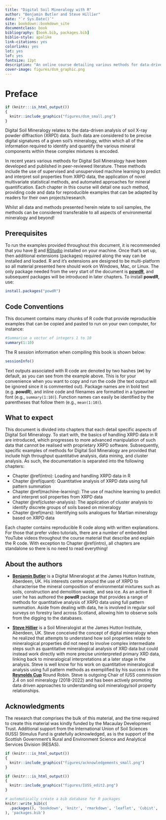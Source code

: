 ```yaml
--- 
title: "Digital Soil Mineralogy with R"
author: "Benjamin Butler and Steve Hillier"
date: "`r Sys.Date()`"
site: bookdown::bookdown_site
documentclass: book
bibliography: [book.bib, packages.bib]
biblio-style: apalike
link-citations: yes
colorlinks: yes
lot: yes
lof: yes
fontsize: 12pt
description: "An online course detailing various methods for data-driven analysis of X-ray powder diffraction using R"
cover-image: figures/dsm_graphic.png
---
```


# Preface {-}

```r
if (knitr:::is_html_output())
{
  knitr::include_graphics("figures/dsm_small.png")
}
```

Digital Soil Mineralogy relates to the data-driven analysis of soil X-ray powder diffraction (XRPD) data. Such data are considered to be precise digital signatures of a given soil's mineralogy, within which all of the information required to identify and quantify the various mineral components within these complex mixtures is encoded.

In recent years various methods for Digital Soil Mineralogy have been developed and published in peer-reviewed literature. These methods include the use of supervised and unsupervised machine learning to predict and interpret soil properties from XRPD data, the application of novel multivariate statistical methods, and automated approaches for mineral quantification. Each chapter in this course will detail one such method, providing code and data for reproducible examples that can be adapted by readers for their own projects/research.

Whilst all data and methods presented herein relate to soil samples, the methods can be considered transferable to all aspects of environmental mineralogy and beyond!

## Prerequisites {-}
To run the examples provided throughout this document, it is recommended that you have [R](https://www.r-project.org/) and [RStudio](https://www.rstudio.com/products/rstudio/) installed on your machine. Once that's set up, then additional extensions (packages) required along the way can be installed and loaded. R and it's extensions are designed to be multi-platform so all material presented here should work on Windows, Mac, or Linux. The only package needed from the very start of the document is [**powdR**](https://cran.r-project.org/web/packages/powdR/index.html), and subsequent packages will be introduced in later chapters. To install **powdR**, use:

```r
install.packages("powdR")
```

## Code Conventions {-}
This document contains many chunks of R code that provide reproducible examples that can be copied and pasted to run on your own computer, for instance:

```r
#Summarise a vector of integers 1 to 10
summary(1:10)
```

The R session information when compiling this book is shown below:

```r
sessionInfo()
```

Text outputs associated with R code are denoted by two hashes (`##`) by default, as you can see from the example above. This is for your convenience when you want to copy and run the code (the text output will be ignored since it is commented out). Package names are in bold text (e.g. **powdR**), and inline code and filenames are formatted in a typewriter font (e.g., `summary(1:10)`). Function names can easily be identified by the parentheses that follow them (e.g., `mean(1:10)`).


## What to expect {-}
This document is divided into chapters that each detail specific aspects of Digital Soil Mineralogy. To start with, the basics of handling XRPD data in R are introduced, which progresses to more advanced manipulation of such data that cannot be realised with proprietary XRPD software. Subsequently, specific examples of methods for Digital Soil Mineralogy are provided that include high throughput quantitative analysis, data mining, and cluster analysis. As such, the documentation is separated into the following chapters:

* Chapter \@ref(intro): Loading and handling XRPD data in R
* Chapter \@ref(quant): Quantitative analysis of XRPD data using full pattern summation
* Chapter \@ref(machine-learning): The use of machine learning to predict and interpret soil properties from XRPD data
* Chapter \@ref(cluster-analysis): The application of cluster analysis to identify discrete groups of soils based on mineralogy
* Chapter \@ref(mars): Identifying soils analogues for Martian mineralogy based on XRPD data

Each chapter contains reproducible R code along with written explanations. For those that prefer video tutorials, there are a number of embedded YouTube videos throughout the course material that describe and explain the R code. With exception to Chapter \@ref(intro), all chapters are standalone so there is no need to read everything!

## About the authors {-}
* [**Benjamin Butler**](https://www.hutton.ac.uk/staff/benjamin-butler) is a Digital Mineralogist at the James Hutton Institute, Aberdeen, UK. His interests centre around the use of XRPD to characterise the mineral composition of environmental mixtures such as soils, construction and demolition waste, and sea ice. As an active R user he has authored the **powdR** package that provides a range of methods for quantitative analysis of XRPD data using full pattern summation. Aside from dealing with data, he is involved in regular soil surveys on forestry land across Scotland, allowing him to observe soils from the digging to the databases.

* [**Steve Hillier**](https://www.hutton.ac.uk/staff/steve-hillier) is a Soil Mineralogist at the James Hutton Institute, Aberdeen, UK.  Steve conceived the concept of digital mineralogy when he realized that attempts to understand how soil properties relate to mineralogical properties did not need to involve complex intermediate steps such as quantitative mineralogical analysis of XRD data but could instead work directly with more precise uninterpreted primary XRD data, linking back to mineralogical interpretations at a later stage in the analysis.  Steve is well know for his work on quantitative mineralogical analysis using full pattern methods as exemplified by his success in the [**Reynolds Cup**](https://www.clays.org/reynolds/) Round Robin. Steve is outgoing Chair of IUSS commission 2.4 on soil mineralogy (2018-2022) and has been actively promoting data driven approaches to understanding soil mineralogy/soil property relationships. 

## Acknowledgments {-}
The research that comprises the bulk of this material, and the time required to create this material was kindly funded by the Macaulay Development Trust. Additional support from the International Union of Soil Sciences (IUSS) Stimulus Fund is gratefully acknowledged, as is the support of the Scottish Government’s Rural and Environment Science and Analytical Services Division (RESAS).

```r
if (knitr:::is_html_output())
{
  knitr::include_graphics("figures/acknowledgements_small.png")
}
```

```r
if (knitr:::is_html_output())
{
  knitr::include_graphics("figures/IUSS_edit2.png")
}
```

```r
# automatically create a bib database for R packages
knitr::write_bib(c(
  .packages(), 'bookdown', 'knitr', 'rmarkdown', 'leaflet', 'Cubist', 'caret'
), 'packages.bib')
```
